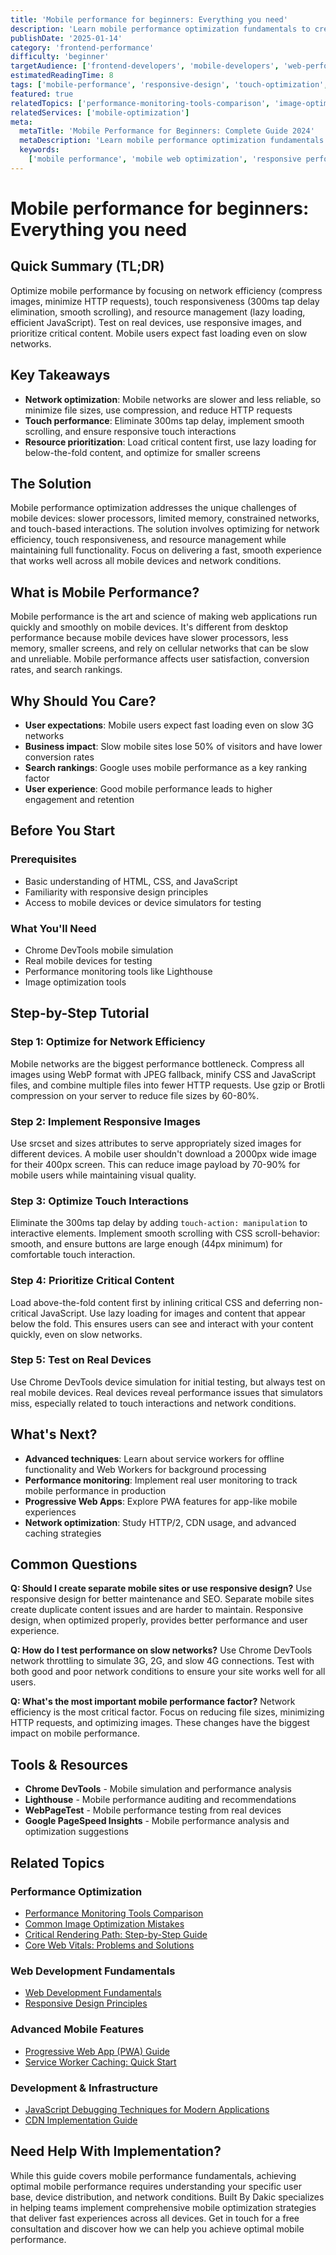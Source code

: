 ```yaml
---
title: 'Mobile performance for beginners: Everything you need'
description: 'Learn mobile performance optimization fundamentals to create fast, responsive mobile web experiences that work well on all devices and network conditions.'
publishDate: '2025-01-14'
category: 'frontend-performance'
difficulty: 'beginner'
targetAudience: ['frontend-developers', 'mobile-developers', 'web-performance-beginners']
estimatedReadingTime: 8
tags: ['mobile-performance', 'responsive-design', 'touch-optimization', 'network-optimization']
featured: true
relatedTopics: ['performance-monitoring-tools-comparison', 'image-optimization-mistakes', 'critical-rendering-path-guide', 'core-web-vitals-problems-solution', 'web-development-fundamentals', 'responsive-design-principles', 'progressive-web-app-pwa-guide', 'service-worker-caching-quick-start', 'javascript-debugging-techniques-for-modern-applications', 'cdn-implementation-guide']
relatedServices: ['mobile-optimization']
meta:
  metaTitle: 'Mobile Performance for Beginners: Complete Guide 2024'
  metaDescription: 'Learn mobile performance optimization fundamentals. Create fast, responsive mobile web experiences with practical techniques for all devices and networks.'
  keywords:
    ['mobile performance', 'mobile web optimization', 'responsive performance', 'touch optimization', 'mobile speed']
---
```


# Mobile performance for beginners: Everything you need

## Quick Summary (TL;DR)

Optimize mobile performance by focusing on network efficiency (compress images, minimize HTTP requests), touch responsiveness (300ms tap delay elimination, smooth scrolling), and resource management (lazy loading, efficient JavaScript). Test on real devices, use responsive images, and prioritize critical content. Mobile users expect fast loading even on slow networks.

## Key Takeaways

- **Network optimization**: Mobile networks are slower and less reliable, so minimize file sizes, use compression, and reduce HTTP requests
- **Touch performance**: Eliminate 300ms tap delay, implement smooth scrolling, and ensure responsive touch interactions
- **Resource prioritization**: Load critical content first, use lazy loading for below-the-fold content, and optimize for smaller screens

## The Solution

Mobile performance optimization addresses the unique challenges of mobile devices: slower processors, limited memory, constrained networks, and touch-based interactions. The solution involves optimizing for network efficiency, touch responsiveness, and resource management while maintaining full functionality. Focus on delivering a fast, smooth experience that works well across all mobile devices and network conditions.

## What is Mobile Performance?

Mobile performance is the art and science of making web applications run quickly and smoothly on mobile devices. It's different from desktop performance because mobile devices have slower processors, less memory, smaller screens, and rely on cellular networks that can be slow and unreliable. Mobile performance affects user satisfaction, conversion rates, and search rankings.

## Why Should You Care?

- **User expectations**: Mobile users expect fast loading even on slow 3G networks
- **Business impact**: Slow mobile sites lose 50% of visitors and have lower conversion rates
- **Search rankings**: Google uses mobile performance as a key ranking factor
- **User experience**: Good mobile performance leads to higher engagement and retention

## Before You Start

### Prerequisites

- Basic understanding of HTML, CSS, and JavaScript
- Familiarity with responsive design principles
- Access to mobile devices or device simulators for testing

### What You'll Need

- Chrome DevTools mobile simulation
- Real mobile devices for testing
- Performance monitoring tools like Lighthouse
- Image optimization tools

## Step-by-Step Tutorial

### Step 1: Optimize for Network Efficiency

Mobile networks are the biggest performance bottleneck. Compress all images using WebP format with JPEG fallback, minify CSS and JavaScript files, and combine multiple files into fewer HTTP requests. Use gzip or Brotli compression on your server to reduce file sizes by 60-80%.

### Step 2: Implement Responsive Images

Use srcset and sizes attributes to serve appropriately sized images for different devices. A mobile user shouldn't download a 2000px wide image for their 400px screen. This can reduce image payload by 70-90% for mobile users while maintaining visual quality.

### Step 3: Optimize Touch Interactions

Eliminate the 300ms tap delay by adding `touch-action: manipulation` to interactive elements. Implement smooth scrolling with CSS scroll-behavior: smooth, and ensure buttons are large enough (44px minimum) for comfortable touch interaction.

### Step 4: Prioritize Critical Content

Load above-the-fold content first by inlining critical CSS and deferring non-critical JavaScript. Use lazy loading for images and content that appear below the fold. This ensures users can see and interact with your content quickly, even on slow networks.

### Step 5: Test on Real Devices

Use Chrome DevTools device simulation for initial testing, but always test on real mobile devices. Real devices reveal performance issues that simulators miss, especially related to touch interactions and network conditions.

## What's Next?

- **Advanced techniques**: Learn about service workers for offline functionality and Web Workers for background processing
- **Performance monitoring**: Implement real user monitoring to track mobile performance in production
- **Progressive Web Apps**: Explore PWA features for app-like mobile experiences
- **Network optimization**: Study HTTP/2, CDN usage, and advanced caching strategies

## Common Questions

**Q: Should I create separate mobile sites or use responsive design?**
Use responsive design for better maintenance and SEO. Separate mobile sites create duplicate content issues and are harder to maintain. Responsive design, when optimized properly, provides better performance and user experience.

**Q: How do I test performance on slow networks?**
Use Chrome DevTools network throttling to simulate 3G, 2G, and slow 4G connections. Test with both good and poor network conditions to ensure your site works well for all users.

**Q: What's the most important mobile performance factor?**
Network efficiency is the most critical factor. Focus on reducing file sizes, minimizing HTTP requests, and optimizing images. These changes have the biggest impact on mobile performance.

## Tools & Resources

- **Chrome DevTools** - Mobile simulation and performance analysis
- **Lighthouse** - Mobile performance auditing and recommendations
- **WebPageTest** - Mobile performance testing from real devices
- **Google PageSpeed Insights** - Mobile performance analysis and optimization suggestions

## Related Topics

### Performance Optimization
- [Performance Monitoring Tools Comparison](/category/frontend-performance/performance-monitoring-tools-comparison)
- [Common Image Optimization Mistakes](/category/frontend-performance/image-optimization-mistakes)
- [Critical Rendering Path: Step-by-Step Guide](/category/frontend-performance/critical-rendering-path-guide)
- [Core Web Vitals: Problems and Solutions](/category/frontend-performance/core-web-vitals-problems-solution)

### Web Development Fundamentals
- [Web Development Fundamentals](/category/web-development/web-development-fundamentals)
- [Responsive Design Principles](/category/web-development/responsive-design-principles)

### Advanced Mobile Features
- [Progressive Web App (PWA) Guide](/category/web-development/progressive-web-app-pwa-guide)
- [Service Worker Caching: Quick Start](/category/frontend-performance/service-worker-caching-quick-start)

### Development & Infrastructure
- [JavaScript Debugging Techniques for Modern Applications](/category/javascript/javascript-debugging-techniques-for-modern-applications)
- [CDN Implementation Guide](/category/devops-cloud/cdn-implementation-guide)

## Need Help With Implementation?

While this guide covers mobile performance fundamentals, achieving optimal mobile performance requires understanding your specific user base, device distribution, and network conditions. Built By Dakic specializes in helping teams implement comprehensive mobile optimization strategies that deliver fast experiences across all devices. Get in touch for a free consultation and discover how we can help you achieve optimal mobile performance.

